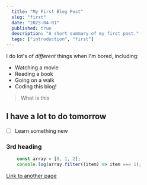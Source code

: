 ```yaml
---
  title: "My First Blog Post"
  slug: "first"
  date: "2025-04-01"
  published: true
  description: "A short summary of my first post."
  tags: ["introduction", "first"]
---
```


I do lot's of *different* things when I'm bored, including:
- Watching a movie
- Reading a book
- Going on a walk
- Coding this blog!


> What is this

## I have a lot to do tomorrow
- [ ] Learn something new

### 3rd heading

```js
    const array = [0, 1, 2];
    console.log(array.filter((item) => item === 1);
```

[Link to another page](/second)
